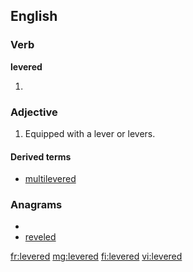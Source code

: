 ==English==

===Verb===
'''levered'''

# {{past of|[[lever]]}}

===Adjective===
{{en-adj|-}}

# Equipped with a lever or levers.

====Derived terms====
* [[multilevered]]

===Anagrams===
* {{alphagram|deeelrv}}
* [[reveled#English|reveled]]

[[fr:levered]]
[[mg:levered]]
[[fi:levered]]
[[vi:levered]]